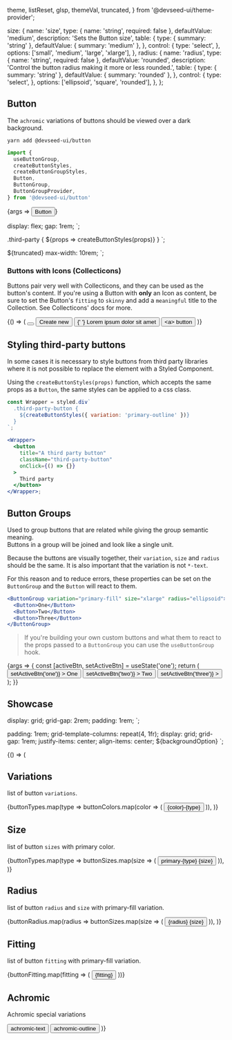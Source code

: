 
  theme,
  listReset,
  glsp,
  themeVal,
  truncated,
} from '@devseed-ui/theme-provider';


  size: {
    name: 'size',
    type: { name: 'string', required: false },
    defaultValue: 'medium',
    description: 'Sets the Button size',
    table: {
      type: { summary: 'string' },
      defaultValue: { summary: 'medium' },
    },
    control: {
      type: 'select',
    },
    options: ['small', 'medium', 'large', 'xlarge'],
  },
  radius: {
    name: 'radius',
    type: { name: 'string', required: false },
    defaultValue: 'rounded',
    description: 'Control the button radius making it more or less rounded.',
    table: {
      type: { summary: 'string' },
      defaultValue: { summary: 'rounded' },
    },
    control: {
      type: 'select',
    },
    options: ['ellipsoid', 'square', 'rounded'],
  },
};

<Meta title="Components/Button" />

## Button

The `achromic` variations of buttons should be viewed over a dark background.

```
yarn add @devseed-ui/button
```

```js
import {
  useButtonGroup,
  createButtonStyles,
  createButtonGroupStyles,
  Button,
  ButtonGroup,
  ButtonGroupProvider,
} from '@devseed-ui/button'
```

<Canvas>
  <Story
    name="Simple"
    argTypes={{
      variation: {
        name: 'variation',
        type: { name: 'string', required: false },
        defaultValue: 'primary-fill',
        description:
          'Sets the Button variation. A regular variation is a combination of `color-name`-`text|fill|outline`. Achromic versions are only outline or text.',
        table: {
          type: { summary: 'string' },
          defaultValue: { summary: 'base-text' },
        },
        control: {
          type: 'select',
        },
        options: [
          'base-text',
          'base-fill',
          'base-outline',
          'primary-text',
          'primary-fill',
          'primary-outline',
          'danger-text',
          'danger-fill',
          'danger-outline',
          'success-text',
          'success-fill',
          'success-outline',
          'warning-text',
          'warning-fill',
          'warning-outline',
          'info-text',
          'info-fill',
          'info-outline',
          'achromic-text',
          'achromic-outline',
        ],
      },
      ...buttonBaseProps,
      fitting: {
        name: 'fitting',
        type: { name: 'string', required: false },
        defaultValue: 'regular',
        description:
          'The `fitting` controls how the button fits in its container and its padding. When using a button with an icon only it is important to set the fitting to `skinny`',
        table: {
          type: { summary: 'string' },
          defaultValue: { summary: 'regular' },
        },
        control: {
          type: 'select',
        },
        options: ['skinny', 'regular', 'relaxed', 'baggy'],
      },
      disabled: {
        name: 'disabled',
        type: { name: 'boolean', required: false },
        defaultValue: false,
        description: 'Whether the Button is in disabled state.',
        table: {
          type: { summary: 'boolean' },
          defaultValue: { summary: false },
        },
        control: {
          type: 'boolean',
        },
      },
      active: {
        name: 'active',
        type: { name: 'boolean', required: false },
        defaultValue: false,
        description: 'Whether the Button is in active state',
        table: {
          type: { summary: 'boolean' },
          defaultValue: { summary: false },
        },
        control: {
          type: 'boolean',
        },
      },
    }}
  >
    {args => <Button {...args}>Button</Button>}
  </Story>
</Canvas>

<ArgsTable story="Simple" />

  display: flex;
  gap: 1rem;
`;

  .third-party {
    ${props => createButtonStyles(props)}
  }
`;

  ${truncated}
  max-width: 10rem;
`;

### Buttons with Icons (Collecticons)

Buttons pair very well with Collecticons, and they can be used as the button's content.
If you're using a Button with **only** an Icon as content, be sure to set the Button's `fitting` to `skinny` and add a `meaningful` title to the Collection. See Collecticons' docs for more.

<Canvas>
  <Story name="Icon buttons">
    {() => (
      <IconButtonsWrapper>
        <Button variation="primary-outline" fitting="skinny">
          <CollecticonHeart title="It is a plus sign" meaningful />
        </Button>
        <Button variation="primary-fill">
          <CollecticonHeart /> Create new
        </Button>
        <Button variation="base-fill">
          <CollecticonHeart />{' '}
          <TextWrapper>Lorem ipsum dolor sit amet</TextWrapper>
        </Button>
        <Button variation="primary-fill" forwardedAs="a">
          <CollecticonHeart /> &lt;a&gt; button
        </Button>
      </IconButtonsWrapper>
    )}
  </Story>
</Canvas>

## Styling third-party buttons

In some cases it is necessary to style buttons from third party libraries where it is not possible to replace the element with a Styled Component.

Using the `createButtonStyles(props)` function, which accepts the same props as a `Button`, the same styles can be applied to a css class.

```jsx
const Wrapper = styled.div`
  .third-party-button {
    ${createButtonStyles({ variation: 'primary-outline' })}
  }
`;

<Wrapper>
  <button
    title="A third party button"
    className="third-party-button"
    onClick={() => {}}
  >
    Third party
  </button>
</Wrapper>;
```

## Button Groups

Used to group buttons that are related while giving the group semantic meaning.  
Buttons in a group will be joined and look like a single unit.

Because the buttons are visually together, their `variation`, `size` and `radius` should be the same. It is also important that the variation is not `*-text`.

For this reason and to reduce errors, these properties can be set on the `ButtonGroup` and the `Button` will react to them.

```jsx
<ButtonGroup variation="primary-fill" size="xlarge" radius="ellipsoid">
  <Button>One</Button>
  <Button>Two</Button>
  <Button>Three</Button>
</ButtonGroup>
```

> If you're building your own custom buttons and what them to react to the props passed to a `ButtonGroup` you can use the `useButtonGroup` hook.

<Canvas>
  <Story
    name="Button groups"
    argTypes={{
      orientation: {
        name: 'orientation',
        type: { name: 'string', required: false },
        defaultValue: 'horizontal',
        description:
          'Control whether the group is displayed horizontally or vertically.',
        table: {
          type: { summary: 'string' },
          defaultValue: { summary: 'horizontal' },
        },
        control: {
          type: 'select',
        },
        options: ['horizontal', 'vertical'],
      },
      variation: {
        name: 'variation',
        type: { name: 'string', required: false },
        defaultValue: 'primary-fill',
        description:
          'Sets the Button variation. A regular variation is a combination of `color-name`-`fill|outline`. Achromic versions are only outline.',
        table: {
          type: { summary: 'string' },
          defaultValue: { summary: 'base-fill' },
        },
        control: {
          type: 'select',
        },
        options: [
          'base-fill',
          'base-outline',
          'primary-fill',
          'primary-outline',
          'danger-fill',
          'danger-outline',
          'success-fill',
          'success-outline',
          'warning-fill',
          'warning-outline',
          'info-fill',
          'info-outline',
          'achromic-outline',
        ],
      },
      ...buttonBaseProps,
    }}
  >
    {args => {
      const [activeBtn, setActiveBtn] = useState('one');
      return (
        <ButtonGroup {...args}>
          <Button
            active={activeBtn === 'one'}
            onClick={() => setActiveBtn('one')}
          >
            <CollecticonHeart /> One
          </Button>
          <Button
            active={activeBtn === 'two'}
            onClick={() => setActiveBtn('two')}
          >
            Two
          </Button>
          <Button
            fitting="skinny"
            active={activeBtn === 'three'}
            onClick={() => setActiveBtn('three')}
          >
            <CollecticonPlus title="It is a plus sign" meaningful />
          </Button>
        </ButtonGroup>
      );
    }}
  </Story>
</Canvas>

<ArgsTable story="Button groups" />

## Showcase


  display: grid;
  grid-gap: 2rem;
  padding: 1rem;
`;


  padding: 1rem;
  grid-template-columns: repeat(4, 1fr);
  display: grid;
  grid-gap: 1rem;
  justify-items: center;
  align-items: center;
  ${backgroundOption}
`;

<Canvas>
  <Story name="Showcase">
    {() => (
      <ButtonVariationsWrapper>
        <Showcase>
          <h2>Variations</h2>
          <p>
            list of button <code>variations</code>.
          </p>
          <ShowcaseVariations>
            {buttonTypes.map(type =>
              buttonColors.map(color => (
                <Button key={`${color}-${type}`} variation={`${color}-${type}`}>
                  {color}-{type}
                </Button>
              )),
            )}
          </ShowcaseVariations>
        </Showcase>
        <Showcase>
          <h2>Size</h2>
          <p>
            list of button <code>sizes</code> with primary color.
          </p>
          <ShowcaseVariations>
            {buttonTypes.map(type =>
              buttonSizes.map(size => (
                <Button
                  key={`${size}-${type}`}
                  variation={`primary-${type}`}
                  size={size}
                >
                  primary-{type} {size}
                </Button>
              )),
            )}
          </ShowcaseVariations>
        </Showcase>
        <Showcase>
          <h2>Radius</h2>
          <p>
            list of button <code>radius</code> and <code>size</code> with
            primary-fill variation.
          </p>
          <ShowcaseVariations>
            {buttonRadius.map(radius =>
              buttonSizes.map(size => (
                <Button
                  key={`${radius}-${size}`}
                  variation={`primary-fill`}
                  radius={radius}
                  size={size}
                >
                  {radius} {size}
                </Button>
              )),
            )}
          </ShowcaseVariations>
        </Showcase>
        <Showcase>
          <h2>Fitting</h2>
          <p>
            list of button <code>fitting</code> with primary-fill variation.
          </p>
          <ShowcaseVariations>
            {buttonFitting.map(fitting => (
              <Button
                key={fitting}
                variation={`primary-fill`}
                fitting={fitting}
              >
                {fitting}
              </Button>
            ))}
          </ShowcaseVariations>
        </Showcase>
        <Showcase>
          <h2>Achromic</h2>
          <p>Achromic special variations</p>
          <ShowcaseVariations bg="dark">
            <Button variation="achromic-text">achromic-text</Button>
            <Button variation="achromic-outline">achromic-outline</Button>
          </ShowcaseVariations>
        </Showcase>
      </ButtonVariationsWrapper>
    )}
  </Story>
</Canvas>
